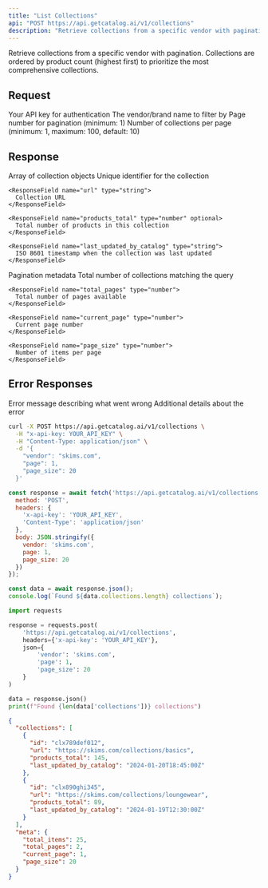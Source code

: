 ```yaml
---
title: "List Collections"
api: "POST https://api.getcatalog.ai/v1/collections"
description: "Retrieve collections from a specific vendor with pagination"
---
```


Retrieve collections from a specific vendor with pagination. Collections are ordered by product count (highest first) to prioritize the most comprehensive collections.

## Request

<ParamField header="x-api-key" type="string" required>
  Your API key for authentication
</ParamField>

<ParamField body="vendor" type="string" required>
  The vendor/brand name to filter by
</ParamField>

<ParamField body="page" type="number" required>
  Page number for pagination (minimum: 1)
</ParamField>

<ParamField body="page_size" type="number" optional>
  Number of collections per page (minimum: 1, maximum: 100, default: 10)
</ParamField>

## Response

<ResponseField name="collections" type="array">
  Array of collection objects
  
  <Expandable title="Collection Object">
    <ResponseField name="id" type="string">
      Unique identifier for the collection
    </ResponseField>
    
    <ResponseField name="url" type="string">
      Collection URL
    </ResponseField>
    
    <ResponseField name="products_total" type="number" optional>
      Total number of products in this collection
    </ResponseField>
    
    <ResponseField name="last_updated_by_catalog" type="string">
      ISO 8601 timestamp when the collection was last updated
    </ResponseField>
  </Expandable>
</ResponseField>

<ResponseField name="meta" type="object">
  Pagination metadata
  
  <Expandable title="Meta Object">
    <ResponseField name="total_items" type="number">
      Total number of collections matching the query
    </ResponseField>
    
    <ResponseField name="total_pages" type="number">
      Total number of pages available
    </ResponseField>
    
    <ResponseField name="current_page" type="number">
      Current page number
    </ResponseField>
    
    <ResponseField name="page_size" type="number">
      Number of items per page
    </ResponseField>
  </Expandable>
</ResponseField>

## Error Responses

<ResponseField name="error" type="string">
  Error message describing what went wrong
</ResponseField>

<ResponseField name="details" type="string" optional>
  Additional details about the error
</ResponseField>

<RequestExample>

```bash cURL
curl -X POST https://api.getcatalog.ai/v1/collections \
  -H "x-api-key: YOUR_API_KEY" \
  -H "Content-Type: application/json" \
  -d '{
    "vendor": "skims.com",
    "page": 1,
    "page_size": 20
  }'
```

```javascript JavaScript
const response = await fetch('https://api.getcatalog.ai/v1/collections', {
  method: 'POST',
  headers: {
    'x-api-key': 'YOUR_API_KEY',
    'Content-Type': 'application/json'
  },
  body: JSON.stringify({
    vendor: 'skims.com',
    page: 1,
    page_size: 20
  })
});

const data = await response.json();
console.log(`Found ${data.collections.length} collections`);
```

```python Python
import requests

response = requests.post(
    'https://api.getcatalog.ai/v1/collections',
    headers={'x-api-key': 'YOUR_API_KEY'},
    json={
        'vendor': 'skims.com',
        'page': 1,
        'page_size': 20
    }
)

data = response.json()
print(f"Found {len(data['collections'])} collections")
```

</RequestExample>

<ResponseExample>

```json Success Response
{
  "collections": [
    {
      "id": "clx789def012",
      "url": "https://skims.com/collections/basics",
      "products_total": 145,
      "last_updated_by_catalog": "2024-01-20T18:45:00Z"
    },
    {
      "id": "clx890ghi345",
      "url": "https://skims.com/collections/loungewear",
      "products_total": 89,
      "last_updated_by_catalog": "2024-01-19T12:30:00Z"
    }
  ],
  "meta": {
    "total_items": 25,
    "total_pages": 2,
    "current_page": 1,
    "page_size": 20
  }
}
```

</ResponseExample>


